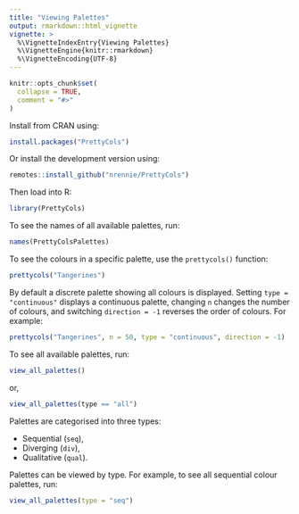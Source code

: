 ```yaml
---
title: "Viewing Palettes"
output: rmarkdown::html_vignette
vignette: >
  %\VignetteIndexEntry{Viewing Palettes}
  %\VignetteEngine{knitr::rmarkdown}
  %\VignetteEncoding{UTF-8}
---
```


```r
knitr::opts_chunk$set(
  collapse = TRUE,
  comment = "#>"
)
```

Install from CRAN using:
``` r
install.packages("PrettyCols")
```

Or install the development version using:
``` r
remotes::install_github("nrennie/PrettyCols")
```

Then load into R:
```r
library(PrettyCols)
```

To see the names of all available palettes, run:
```r
names(PrettyColsPalettes)
```

To see the colours in a specific palette, use the `prettycols()` function:
```r
prettycols("Tangerines")
```

By default a discrete palette showing all colours is displayed. Setting `type = "continuous"` displays a continuous palette, changing `n` changes the number of colours, and switching `direction = -1` reverses the order of colours. For example:
```r
prettycols("Tangerines", n = 50, type = "continuous", direction = -1)
```

To see all available palettes, run:
```r
view_all_palettes()
```

or, 

```r
view_all_palettes(type == "all")
```

Palettes are categorised into three types: 

* Sequential (`seq`), 
* Diverging (`div`), 
* Qualitative (`qual`).

Palettes can be viewed by type. For example, to see all sequential colour palettes, run:

```r
view_all_palettes(type = "seq")
```


